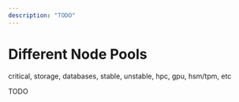 ```yaml
---
description: "TODO"
---
```

# Different Node Pools

critical, storage, databases, stable, unstable, hpc, gpu, hsm/tpm, etc

TODO
